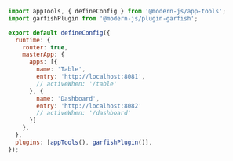 ```js title="modern.config.ts"
import appTools, { defineConfig } from '@modern-js/app-tools';
import garfishPlugin from '@modern-js/plugin-garfish';

export default defineConfig({
  runtime: {
    router: true,
    masterApp: {
      apps: [{
        name: 'Table',
        entry: 'http://localhost:8081',
        // activeWhen: '/table'
      }, {
        name: 'Dashboard',
        entry: 'http://localhost:8082'
        // activeWhen: '/dashboard'
      }]
    },
  },
  plugins: [appTools(), garfishPlugin()],
});

```

